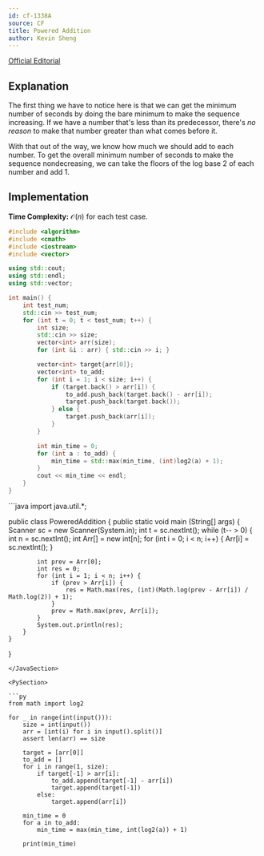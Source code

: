 ```yaml
---
id: cf-1338A
source: CF
title: Powered Addition
author: Kevin Sheng
---
```


[Official Editorial](https://codeforces.com/blog/entry/75913)

## Explanation

The first thing we have to notice here is that we can get the minimum number
of seconds by doing the bare minimum to make the sequence increasing.
If we have a number that's less than its predecessor, there's *no reason*
to make that number greater than what comes before it.

With that out of the way, we know how much we should add to each number.
To get the overall minimum number of seconds to make the sequence nondecreasing,
we can take the floors of the log base 2 of each number and add 1.

## Implementation

**Time Complexity:** $\mathcal{O}(n)$ for each test case.

<LanguageSection>
<CPPSection>

```cpp
#include <algorithm>
#include <cmath>
#include <iostream>
#include <vector>

using std::cout;
using std::endl;
using std::vector;

int main() {
	int test_num;
	std::cin >> test_num;
	for (int t = 0; t < test_num; t++) {
		int size;
		std::cin >> size;
		vector<int> arr(size);
		for (int &i : arr) { std::cin >> i; }

		vector<int> target{arr[0]};
		vector<int> to_add;
		for (int i = 1; i < size; i++) {
			if (target.back() > arr[i]) {
				to_add.push_back(target.back() - arr[i]);
				target.push_back(target.back());
			} else {
				target.push_back(arr[i]);
			}
		}

		int min_time = 0;
		for (int a : to_add) {
			min_time = std::max(min_time, (int)log2(a) + 1);
		}
		cout << min_time << endl;
	}
}
```

</CPPSection>

<JavaSection>
```java
import java.util.*;

public class PoweredAddition {
    public static void main (String[] args) {
        Scanner sc = new Scanner(System.in);
        int t = sc.nextInt();
        while (t-- > 0) {
            int n = sc.nextInt();
            int Arr[] = new int[n];
            for (int i = 0; i < n; i++) {
                Arr[i] = sc.nextInt();
            }

            int prev = Arr[0];
            int res = 0;
            for (int i = 1; i < n; i++) {
                if (prev > Arr[i]) {
                    res = Math.max(res, (int)(Math.log(prev - Arr[i]) / Math.log(2)) + 1);
                }
                prev = Math.max(prev, Arr[i]);
            }
            System.out.println(res);
        }
    }
}
```
</JavaSection>

<PySection>

```py
from math import log2

for _ in range(int(input())):
	size = int(input())
	arr = [int(i) for i in input().split()]
	assert len(arr) == size

	target = [arr[0]]
	to_add = []
	for i in range(1, size):
		if target[-1] > arr[i]:
			to_add.append(target[-1] - arr[i])
			target.append(target[-1])
		else:
			target.append(arr[i])

	min_time = 0
	for a in to_add:
		min_time = max(min_time, int(log2(a)) + 1)

	print(min_time)
```

</PySection>
</LanguageSection>
